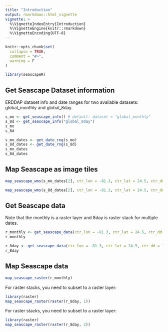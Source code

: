 ```yaml
---
title: "Introduction"
output: rmarkdown::html_vignette
vignette: >
  %\VignetteIndexEntry{Introduction}
  %\VignetteEngine{knitr::rmarkdown}
  %\VignetteEncoding{UTF-8}
---
```


```r
knitr::opts_chunk$set(
  collapse = TRUE,
  comment = "#>",
  warning = F
)
```

```r
library(seascapeR)
```

## Get Seascape Dataset information

ERDDAP dataset info and date ranges for two available datasets: global_monthly and global_8day.

```r
s_mo <- get_seascape_info() # default: dataset = "global_monthly"
s_8d <- get_seascape_info("global_8day")
s_mo
s_8d

s_mo_dates <- get_date_rng(s_mo)
s_8d_dates <- get_date_rng(s_8d)
s_mo_dates
s_8d_dates
```

## Map Seascape as image tiles

```r
map_seascape_wms(s_mo_dates[2], ctr_lon = -81.3, ctr_lat = 24.5, ctr_dd = 10)
```

```r
map_seascape_wms(s_8d_dates[2], ctr_lon = -81.3, ctr_lat = 24.5, ctr_dd = 10)
```


## Get Seascape data

Note that the monthly is a raster layer and 8day is raster stack for multiple dates.

```r
r_monthly <- get_seascape_data(ctr_lon = -81.3, ctr_lat = 24.5, ctr_dd = 10, dataset = "global_monthly", var = "CLASS", date_beg = "2020-11-01", date_end = "2020-12-01")
r_monthly

r_8day <- get_seascape_data(ctr_lon = -81.3, ctr_lat = 24.5, ctr_dd = 10, dataset = "global_8day", var = "CLASS", date_beg = "2020-11-01", date_end = "2020-12-01")
r_8day
```

## Map Seascape data

```r
map_seascape_raster(r_monthly)
```

For raster stacks, you need to subset to a raster layer:

```r
library(raster)
map_seascape_raster(raster(r_8day, 1))
```

For raster stacks, you need to subset to a raster layer:

```r
library(raster)
map_seascape_raster(raster(r_8day, 2))
```



